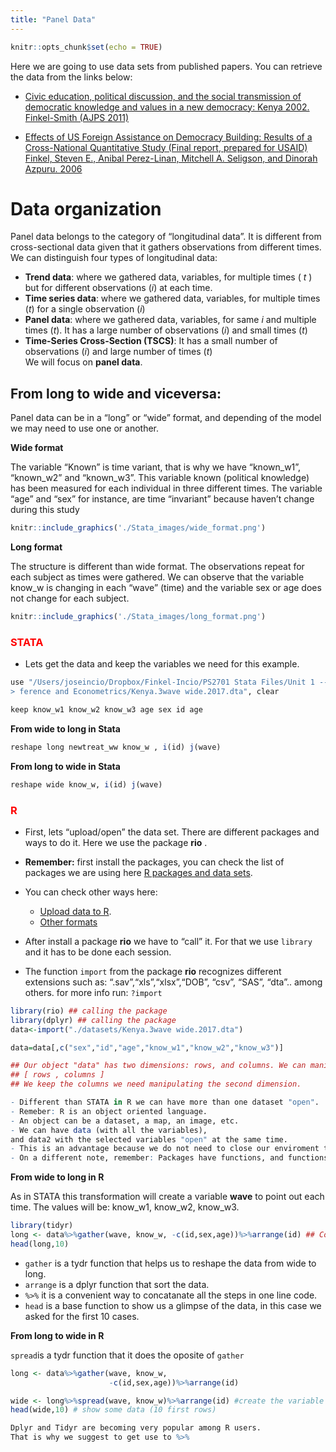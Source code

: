 ```yaml
---
title: "Panel Data"
---
```


```r
knitr::opts_chunk$set(echo = TRUE)
```


Here we are going to use data sets from published papers. You can retrieve the data from the links below:

- [Civic education, political discussion, and the social transmission of democratic knowledge and values in a new democracy: Kenya 2002. Finkel-Smith (AJPS 2011)](https://www.polisci.pitt.edu/sites/default/files/FinkelSmith.CivicEducationPoliticalDiscussion.pdf "Article")

- [Effects of US Foreign Assistance on Democracy Building: Results of a Cross-National Quantitative Study (Final report, prepared for USAID) Finkel, Steven E., Anibal Perez-Linan, Mitchell A. Seligson, and Dinorah Azpuru. 2006](https://www3.nd.edu/~mcoppedg/crd/USAID_Democracy_Assistance_and_its_Impact_on_Democratization_v34.pdf "Report")

# Data organization <a name="cleaning"></a>

Panel data belongs to the category of "longitudinal data". It is different from cross-sectional data given that it gathers observations from different times. We can distinguish four types of longitudinal data: 

-  **Trend data**: where we gathered data, variables, for multiple times ( $t$ ) but for different observations ($i$) at each time. 
-  **Time series data**: where we gathered data, variables, for multiple times ($t$) for a single observation ($i$)
-  **Panel data**: where we gathered data, variables, for same $i$ and multiple times ($t$). It has a large number of observations ($i$) and small times ($t$)
-  **Time-Series Cross-Section (TSCS)**: It has a small number of observations ($i$) and large number of times ($t$)  
We will focus on **panel data**. 

## From long to wide and viceversa: <a name="wide_long"></a>

Panel data can be in a "long" or "wide" format, and depending of the model we may need to use one or another.  

**Wide format**  

The variable "Known" is time variant, that is why we have "known_w1", "known_w2" and "known_w3". This variable known (political knowledge) has been measured for each individual in three different times. The variable "age" and "sex" for instance, are time "invariant" because haven't  change during this study

```r
knitr::include_graphics('./Stata_images/wide_format.png')
```

**Long format**

The structure is different than wide format. The observations repeat for each subject as times were gathered. We can observe that the variable know_w is changing in each "wave" (time) and the variable sex or age does not change for each subject.

```r
knitr::include_graphics('./Stata_images/long_format.png')
```


### <span style="color:red">STATA</span>

- Lets get the data and keep the variables we need for this example. 

```r
use "/Users/joseincio/Dropbox/Finkel-Incio/PS2701 Stata Files/Unit 1 -- Causal In
> ference and Econometrics/Kenya.3wave wide.2017.dta", clear

keep know_w1 know_w2 know_w3 age sex id age
```

**From wide to long in Stata**
```r
reshape long newtreat_ww know_w , i(id) j(wave)
```
**From long to wide in Stata** 

```r
reshape wide know_w, i(id) j(wave)
```


### <span style="color:red"> R </span>

  - First, lets "upload/open" the data set. There are different packages and ways to do it. Here we use the package **rio** <a name="rio"></a>. 
  - **Remember:** first install the packages, you can check the list of packages we are using here [R packages and data sets](#packages). 
  - You can check other ways here: 
      - [Upload data to R](https://www.statmethods.net/input/importingdata.html).
      - [Other formats](https://www.statmethods.net/input/importingdata.html)

  - After install a package **rio** we have to "call" it. For that we use ```library``` and it has to be done each session. 
  
  - The function ```import``` from the package **rio** recognizes different extensions such as: ".sav","xls","xlsx","DOB", "csv", "SAS", "dta".. among others. for more info run: ```?import```

  
```r
library(rio) ## calling the package
library(dplyr) ## calling the package
data<-import("./datasets/Kenya.3wave wide.2017.dta")

data=data[,c("sex","id","age","know_w1","know_w2","know_w3")]

## Our object "data" has two dimensions: rows, and columns. We can manipulate it using brackets
## [ rows , columns ]
## We keep the columns we need manipulating the second dimension. 
```


```r
- Different than STATA in R we can have more than one dataset "open". 
- Remeber: R is an object oriented language.
- An object can be a dataset, a map, an image, etc.
- We can have data (with all the variables), 
and data2 with the selected variables "open" at the same time. 
- This is an advantage because we do not need to close our enviroment to change dataset. 
- On a different note, remember: Packages have functions, and functions have arguments!
```

**From wide to long in R**

As in STATA this transformation will create a variable **wave** to point out each time. The values will be: know_w1, know_w2, know_w3.  

```r
library(tidyr)
long <- data%>%gather(wave, know_w, -c(id,sex,age))%>%arrange(id) ## Collapse the variables know_w1,know_w2,know_w3 in the new variable know_w
head(long,10)
```

- ```gather``` is a tydr function that helps us to reshape the data from wide to long. 
- ```arrange``` is a dplyr function that sort the data. 
- ``` %>% ``` it is a convenient way to concatanate all the steps in one line code. 
- ```head``` is a base function to show us a glimpse of the data, in this case we asked for the first 10 cases. 

**From long to wide in R**

```spread```is a tydr function that it does the oposite of ```gather```

```r
long <- data%>%gather(wave, know_w, 
                      -c(id,sex,age))%>%arrange(id) 

```

```r
wide <- long%>%spread(wave, know_w)%>%arrange(id) #create the variable know_w for each wave and sort the data by id
head(wide,10) # show some data (10 first rows)
```


```r
Dplyr and Tidyr are becoming very popular among R users.
That is why we suggest to get use to %>% 
```

